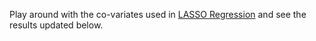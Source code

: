 Play around with the co-variates used in [LASSO Regression](https://en.wikipedia.org/wiki/Lasso_(statistics)) and see the results updated below.
